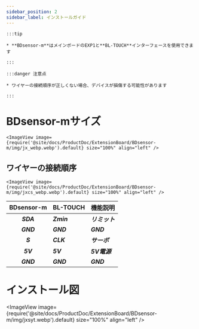 ```yaml
---
sidebar_position: 2
sidebar_label: インストールガイド
---
```


    :::tip

    * **BDsensor-m**はメインボードのEXP1と**BL-TOUCH**インターフェースを使用できます

    :::

    :::danger 注意点

    * ワイヤーの接続順序が正しくない場合、デバイスが損傷する可能性があります

    :::

# BDsensor-mサイズ


    <ImageView image={require('@site/docs/ProductDoc/ExtensionBoard/BDsensor-m/img/jx_webp.webp').default} size="100%" align="left" />

## ワイヤーの接続順序

    <ImageView image={require('@site/docs/ProductDoc/ExtensionBoard/BDsensor-m/img/jxcs_webp.webp').default} size="100%" align="left" />

|      BDsensor-m    |  BL-TOUCH  |  機能説明 |
| :---------------: | :--------- |:--------- |
|    ***SDA***    | ***Zmin*** | ***リミット***  |
|    ***GND***    | ***GND***  | ***GND*** |
|    ***S***      | ***CLK***  | ***サーボ***  |
|    ***5V***     | ***5V***   | ***5V電源***  |
|    ***GND***    | ***GND***  | ***GND***  |

# インストール図

<ImageView image={require('@site/docs/ProductDoc/ExtensionBoard/BDsensor-m/img/jxsyt.webp').default} size="100%" align="left" />